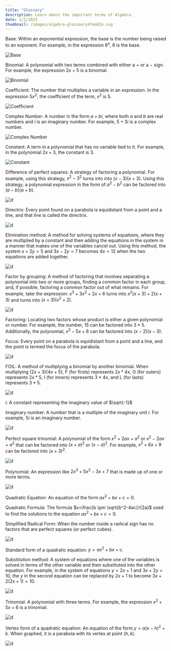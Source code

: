 ```yaml
---
title: "Glossary"
description: Learn about the important terms of Algebra.
date: 1/1/2023
thumbnail: /images/algebra-glossaary47ea82e.svg
---
```


Base: Within an exponential expression, the base is the number being raised to an exponent. For example, in the expression $6^x$, $6$ is the base.

![Base](/images/IntroductiontoExponentsLabelBaseExponent.svg) 

Binomial: A polynomial with two terms combined with either a $+$ or a $-$ sign. For example, the expression $2x + 5$ is a binomial.

![Binomial](/images/binomial_defin.png) 

Coefficient: The number that multiplies a variable in an expression. In the expression $5x^2$, the coefficient of the term, $x^2$  is $5$.

![Coefficient](/images/variable-constant.svg) 

Complex Number: A number in the form $a + bi$, where both $a$ and $b$ are real numbers and $i$ is an imaginary number. For example, $5 + 3i$ is a complex number. 

![Complex Number](/images/1cBmAHyVZM-diagram.png)   

Constant: A term in a polynomial that has no variable tied to it. For example, in the polynomial $2x + 3$, the constant is $3$. 

![Constant](/images/constant-def.svg)

Difference of perfect squares: A strategy of factoring a polynomial. For example, using this strategy, $x^2 - 3^2$ turns into into $(x - 3)(x + 3)$. Using this strategy, a polynomial expression in the form of $a^2-b^2$ can be factored into $(a-b)(a+b)$.  

![d](/images/difoperfectsquares.png)   

Directrix: Every point found on a parabola is equidistant from a point and a line, and that line is called the directrix.  

![d](/images/directrix-toimg.gif)   

Elimination method: A method for solving systems of equations, where they are multiplied by a constant and then adding the equations in the system in a manner that makes one of the variables cancel out. Using this method, the system $x + 2y = 5$ and $3x - 2y = 7$ becomes $4x = 12$ when the two equations are added together.  

![d](/images/Elimination-Method.png)   

Factor by grouping: A method of factoring that involves separating a polynomial into two or more groups, finding a common factor in each group, and, if possible, factoring a common factor out of what remains. For example, take the expression: $x^3 + 3x^2 + 2x + 6$ turns into $x^2(x + 3) + 2(x + 3)$ and turns into $(x + 3)(x^2 + 2)$.  

![d](/images/factoring-by-grouping.png)   

Factoring: Locating two factors whose product is either a given polynomial or number. For example, the number, $15$ can be factored into $3*5$. Additionally, the polynomial, $x^2 - 5x + 6$ can be factored into $(x-2) (x-3)$.  

Focus: Every point on a parabola is equidistant from a point and a line, and the point is termed the focus of the parabola.  

![d](/images/focusonmeplease.gif)   

FOIL: A method of multiplying a binomial by another binomial. When multiplying $(2x + 3)(4x + 5)$, F (for firsts) represents $2x*4x$, O (for outers) represents $2x*5$, I (for inners) represents $3*4x$, and L (for lasts) represents $3*5$.  

![d](/images/foil-method.png)   

$i$: A constant representing the imaginary value of $\sqrt{-1}$  

Imaginary number: A number that is a multiple of the imaginary unit $i$. For example, $5i$ is an imaginary number.

![d](/images/imaginary-fdgsnbgfnumbers.png) 

Perfect square trinomial: A polynomial of the form $x^2 + 2ax + a^2$ or $x^2 - 2ax + a^2$ that can be factored into $(x + a)^2$ or $(x - a)^2$. For example, $x^2 + 6x + 9$ can be factored into $(x + 3)^2$.  

![d](/images/factoring-perfect-square-trinomials.png)   

Polynomial: An expression like $2x^3 + 5x^2 - 3x + 7$ that is made up of one or more terms.  

![d](/images/polynomial_example.png)   

Quadratic Equation: An equation of the form $ax^2 + bx + c = 0$.  

Quadratic Formula: The formula $x=\frac{b \pm \sqrt{b^2-4ac}}{2a}$ used to find the solutions to the equation $ax^2 + bx + c = 0$.  

Simplified Radical Form: When the number inside a radical sign has no factors that are perfect squares (or perfect cubes).  

![d](/images/simoplwradicalform.png)  

Standard form of a quadratic equation: $y = ax^2 + bx + c$.  

Substitution method: A system of equations where one of the variables is solved in terms of the other variable and then substituted into the other equation. For example, in the system of equations $y = 2x + 1$ and $3x + 2y = 10$, the $y$ in the second equation can be replaced by $2x + 1$ to become $3x + 2(2x + 1) = 10$.  

![d](/images/defining-y-in-terms-of-x-1.webp)   

Trinomial: A polynomial with three terms. For example, the expression $x^2 + 5x + 6$ is a trinomial.  

![d](/images/trinomialdgfgggsggsg.png)   

Vertex form of a quadratic equation: An equation of the form $y = a(x-h)^2 + k$. When graphed, it is a parabola with its vertex at point $(h, k)$.  

![d](/images/vertex-formmfddsfdsf.png)
